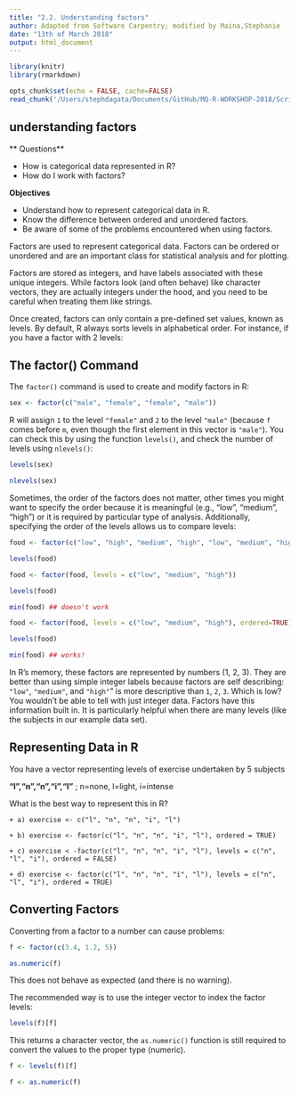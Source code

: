 ```yaml
---
title: "2.2. Understanding factors"
author: Adapted from Software Carpentry; modified by Maina,Stephanie
date: "13th of March 2018"
output: html_document
---
```


```r
library(knitr)
library(rmarkdown)
```

```r
opts_chunk$set(echo = FALSE, cache=FALSE)
read_chunk('/Users/stephdagata/Documents/GitHub/MQ-R-WORKSHOP-2018/Scripts/Day 1/Day1_1.1.Preliminaries&Software installation.R')
```

## understanding factors

** Questions** 

  + How is categorical data represented in R?
  + How do I work with factors?
  
**Objectives**

  + Understand how to represent categorical data in R.
  + Know the difference between ordered and unordered factors.
  + Be aware of some of the problems encountered when using factors.
  
  
Factors are used to represent categorical data. Factors can be ordered or unordered and are an important class for statistical analysis and for plotting.

Factors are stored as integers, and have labels associated with these unique integers. While factors look (and often behave) like character vectors, they are actually integers under the hood, and you need to be careful when treating them like strings.

Once created, factors can only contain a pre-defined set values, known as levels. By default, R always sorts levels in alphabetical order. For instance, if you have a factor with 2 levels:

## The factor() Command

The `factor()` command is used to create and modify factors in R:

```r
sex <- factor(c("male", "female", "female", "male"))
```

R will assign `1` to the level `"female"` and `2` to the level `"male"` (because `f` comes before `m`, even though the first element in this vector is `"male"`). You can check this by using the function `levels()`, and check the number of levels using `nlevels()`:

```r
levels(sex)
```

```r
nlevels(sex)
```

Sometimes, the order of the factors does not matter, other times you might want to specify the order because it is meaningful (e.g., "low", "medium", "high") or it is required by particular type of analysis. Additionally, specifying the order of the levels allows us to compare levels:

```r
food <- factor(c("low", "high", "medium", "high", "low", "medium", "high"))
```

```r
levels(food)
```

```r
food <- factor(food, levels = c("low", "medium", "high"))
```

```r
levels(food)
```

```r
min(food) ## doesn't work
```

```r
food <- factor(food, levels = c("low", "medium", "high"), ordered=TRUE)
```

```r
levels(food)
```

```r
min(food) ## works!
```

In R's memory, these factors are represented by numbers (1, 2, 3). They are better than using simple integer labels because factors are self describing: `"low"`, `"medium"`, and `"high"`" is more descriptive than `1`, `2`, `3`. Which is low? You wouldn't be able to tell with just integer data. Factors have this information built in. It is particularly helpful when there are many levels (like the subjects in our example data set).

## Representing Data in R
You have a vector representing levels of exercise undertaken by 5 subjects

**"l","n","n","i","l"** ; n=none, l=light, i=intense

What is the best way to represent this in R?

    + a) exercise <- c("l", "n", "n", "i", "l")

    + b) exercise <- factor(c("l", "n", "n", "i", "l"), ordered = TRUE)

    + c) exercise < -factor(c("l", "n", "n", "i", "l"), levels = c("n", "l", "i"), ordered = FALSE)

    + d) exercise <- factor(c("l", "n", "n", "i", "l"), levels = c("n", "l", "i"), ordered = TRUE)

## Converting Factors

Converting from a factor to a number can cause problems:

```r
f <- factor(c(3.4, 1.2, 5))
```

```r
as.numeric(f)
```

This does not behave as expected (and there is no warning).

The recommended way is to use the integer vector to index the factor levels:

```r
levels(f)[f]
```

This returns a character vector, the `as.numeric()` function is still required to convert the values to the proper type (numeric).

```r
f <- levels(f)[f]
```

```r
f <- as.numeric(f)
```

